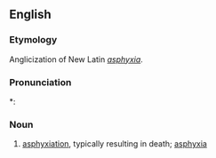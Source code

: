 ==English==

===Etymology===
Anglicization of New Latin ''[[asphyxia]]''.

===Pronunciation===
*: {{rhymes|ɪksi|lang=en}}

===Noun===
{{en-noun|asphyxies}}

# {{lb|en|medicine|obsolete}} [[asphyxiation]], typically resulting in death; [[asphyxia]]
